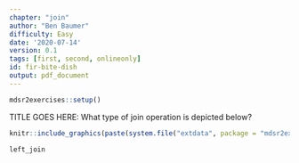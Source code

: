 ```yaml
---
chapter: "join"
author: "Ben Baumer"
difficulty: Easy
date: '2020-07-14'
version: 0.1
tags: [first, second, onlineonly]
id: fir-bite-dish
output: pdf_document
---
```

```r
mdsr2exercises::setup()
```

TITLE GOES HERE: What type of join operation is depicted below? 

```r
knitr::include_graphics(paste(system.file("extdata", package = "mdsr2exercises"), "/dplyr-left-join.png", sep = ""))
```

<!--answer-start-->
`left_join`
<!--answer-end-->



